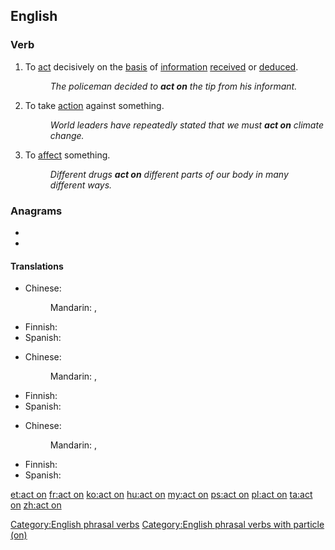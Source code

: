 {{also|acton|Acton}}
==English==

===Verb===
{{head|en|verb|phrasal verb}}

# To [[act]] decisively on the [[basis]] of [[information]] [[receive]]d or [[deduce]]d.
#: ''The policeman decided to '''act on''' the tip from his informant.''
# To take [[action]] against something.
#: ''World leaders have repeatedly stated that we must '''act on''' climate change.''
# {{lb|en|medicine}} To [[affect]] something.
#: ''Different drugs '''act on''' different parts of our body in many different ways.''

===Anagrams===
* {{l|en|canto}}
* {{l|en|octan}}

====Translations====
{{trans-top|act decisively}}
* Chinese: 
*: Mandarin: {{t|cmn|[[採取]][[行動]]|sc=Hani}}, {{t|cmn|[[采取]][[行动]]|tr=cǎiqǔ xíngdòng|sc=Hani}}
{{trans-mid}}
* Finnish: {{t|fi|[[toimia]] [[jonkin]] [[perusteella]]}}
* Spanish: {{t-needed|es}}
{{trans-bottom}}

{{trans-top|take action}}
* Chinese: 
*: Mandarin: {{t|cmn|[[採取]][[行動]]|sc=Hani}}, {{t|cmn|[[采取]][[行动]]|tr=cǎiqǔ xíngdòng|sc=Hani}}
{{trans-mid}}
* Finnish: {{t+|fi|torjua}}
* Spanish: {{t-needed|es}}
{{trans-bottom}}

{{trans-top|(medicine) affect}}
* Chinese: 
*: Mandarin: {{t+|cmn|影響}}, {{t+|cmn|影响|tr=yǐngxiǎng}}
{{trans-mid}}
* Finnish: {{t+|fi|vaikuttaa}}
* Spanish: {{t-needed|es}}
{{trans-bottom}}

[[Category:English phrasal verbs]]
[[Category:English phrasal verbs with particle (on)]]

[[et:act on]]
[[fr:act on]]
[[ko:act on]]
[[hu:act on]]
[[my:act on]]
[[ps:act on]]
[[pl:act on]]
[[ta:act on]]
[[zh:act on]]